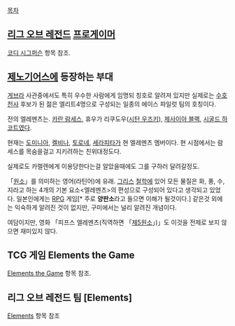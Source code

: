 [[목차]]
== [[리그 오브 레전드]] [[프로게이머]] ==
[[코디 시그퍼슨]] 항목 참조.

== [[제노기어스]]에 등장하는 부대 ==
[[게브라]] 사관중에서도 특히 우수한 사람에게 임명되 칭호로 알려져 있지만 실제로는 [[수호천사]] 후보가 된 젊은 엘리트4명으로 구성되는 일종의 에이스 파일럿 팀의 호칭이다. 

전의 엘레멘츠는. [[카란 람세스]], 휴우가 리쿠도우([[시탄 우즈키]]), [[제사이아 블랙]], [[시굴드 하코트]]였다.

현재는 [[도미니아]], [[켈비나]], [[토로네]], [[세라피타]]가 현 엘레멘츠 멤버이다. 현 시점에서는 람세스를 목숨을걸고 지키려하는 친위대정도다.

실제로도 카렐렌에게 이용당한다는걸 알았을때에도 그를 구하러 달려갈정도. 

「[[원소]]」를 의미하는 영어(라틴어)에 유래. 
[[그리스]] [[철학]]에 있어 모든 물질은 화, 풍, 수, 지라고 하는 4개의 기본 요소<엘레멘츠>의 편성으로 구성되어 있다고 생각되고 있었다. 일본인에게는 [[RPG]] 게임[* 주로 '''양판소'''라고 들으면 이해가 될것이다.] 같은것 외에는 익숙하게 알려진 것이 없지만, 구미에서는 널리 알려진 개념이다. 

여담이지만, 영화 「피프스 엘레멘츠(직역하면 「[[제5원소]]」)」도 이것을 전제로 보지 않으면 재미있지 않다. 
== TCG 게임 Elements the Game ==
[[Elements the Game]] 항목 참조.
== 리그 오브 레전드 팀 [Elements] ==
[[Elements]] 항목 참조

